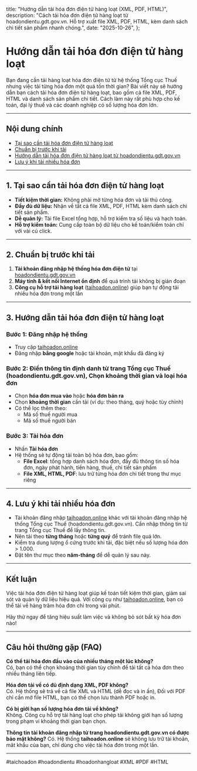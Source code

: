   title: "Hướng dẫn tải hóa đơn điện tử hàng loạt (XML, PDF, HTML)",
  description: "Cách tải hóa đơn điện tử hàng loạt từ hoadondientu.gdt.gov.vn. Hỗ trợ xuất file XML, PDF, HTML, kèm danh sách chi tiết sản phẩm nhanh chóng.",
  date: "2025-10-26",
};

# Hướng dẫn tải hóa đơn điện tử hàng loạt

<p>Bạn đang cần tải hàng loạt hóa đơn điện tử từ hệ thống Tổng cục Thuế nhưng việc tải từng hóa đơn một quá tốn thời gian? Bài viết này sẽ hướng dẫn bạn cách tải hóa đơn điện tử hàng loạt, bao gồm cả file XML, PDF, HTML và danh sách sản phẩm chi tiết. Cách làm này rất phù hợp cho kế toán, đại lý thuế và các doanh nghiệp có số lượng hóa đơn lớn.</p>

---

## Nội dung chính
- [Tại sao cần tải hóa đơn điện tử hàng loạt](#tai-sao)
- [Chuẩn bị trước khi tải](#chuan-bi)
- [Hướng dẫn tải hóa đơn điện tử hàng loạt từ hoadondientu.gdt.gov.vn](#huong-dan)
- [Lưu ý khi tải nhiều hóa đơn](#luu-y)

---

## <a name="tai-sao"></a>1. Tại sao cần tải hóa đơn điện tử hàng loạt

- **Tiết kiệm thời gian:** Không phải mở từng hóa đơn và tải thủ công.
- **Đầy đủ dữ liệu:** Nhận về tất cả file XML, PDF, HTML kèm danh sách chi tiết sản phẩm.
- **Dễ quản lý:** Tải file Excel tổng hợp, hỗ trợ kiểm tra số liệu và hạch toán.
- **Hỗ trợ kiểm toán:** Cung cấp toàn bộ dữ liệu cho kế toán/kiểm toán chỉ với vài cú click.

---

## <a name="chuan-bi"></a>2. Chuẩn bị trước khi tải

1. **Tài khoản đăng nhập hệ thống hóa đơn điện tử** tại [hoadondientu.gdt.gov.vn](https://hoadondientu.gdt.gov.vn)  
2. **Máy tính & kết nối Internet ổn định** để quá trình tải không bị gián đoạn  
3. **Công cụ hỗ trợ tải hàng loạt** ([taihoadon.online](https://taihoadon.online)) giúp bạn tự động tải nhiều hóa đơn trong một lần

---

## <a name="huong-dan"></a>3. Hướng dẫn tải hóa đơn điện tử hàng loạt

### Bước 1: Đăng nhập hệ thống
- Truy cập [taihoadon.online](https://taihoadon.online)
- Đăng nhập **bằng google** hoặc tài khoản, mật khẩu đã đăng ký

### Bước 2: Điền thông tin định danh từ trang Tổng cục Thuế (hoadondientu.gdt.gov.vn), Chọn khoảng thời gian và loại hóa đơn
- Chọn **hóa đơn mua vào** hoặc **hóa đơn bán ra**
- Chọn **khoảng thời gian** cần tải (ví dụ: theo tháng, quý hoặc tùy chỉnh)
- Có thể lọc thêm theo:
  - Mã số thuế người mua
  - Mã số thuế người bán

### Bước 3: Tải hóa đơn
- Nhấn **Tải hóa đơn**
- Hệ thống sẽ tự động tải toàn bộ hóa đơn, bao gồm:
  - **File Excel**: tổng hợp danh sách hóa đơn, đầy đủ thông tin số hóa đơn, ngày phát hành, tiền hàng, thuế, chi tiết sản phẩm
  - **File XML, HTML, PDF**: lưu trữ từng hóa đơn chi tiết trong thư mục riêng

---

## <a name="luu-y"></a>4. Lưu ý khi tải nhiều hóa đơn

- Tài khoản đăng nhập [taihoadon.online](https://taihoadon.online) khác với tài khoản đăng nhập hệ thống Tổng cục Thuế (hoadondientu.gdt.gov.vn). Cần nhập thông tin từ trang Tổng cục Thuế để lấy thông tin.
- Nên tải theo **từng tháng** hoặc **từng quý** để tránh file quá lớn.
- Kiểm tra dung lượng ổ cứng trước khi tải, đặc biệt nếu số lượng hóa đơn > 1.000.
- Đặt tên thư mục theo **năm-tháng** để dễ quản lý sau này.

---

## Kết luận

Việc tải hóa đơn điện tử hàng loạt giúp kế toán tiết kiệm thời gian, giảm sai sót và quản lý dữ liệu hiệu quả. Với công cụ như [taihoadon.online](https://taihoadon.online), bạn có thể tải về hàng trăm hóa đơn chỉ trong vài phút.  

Hãy thử ngay để tăng hiệu suất làm việc và không bỏ sót bất kỳ hóa đơn nào!

---

## Câu hỏi thường gặp (FAQ)

**Có thể tải hóa đơn đầu vào của nhiều tháng một lúc không?**  
Có, bạn có thể chọn khoảng thời gian tùy chỉnh để tải tất cả hóa đơn theo nhiều tháng liên tiếp.

**Hóa đơn tải về có đủ định dạng XML, PDF không?**  
Có. Hệ thống sẽ trả về cả file XML và HTML (dễ đọc và in ấn), Đối với PDF chỉ cần mở file HTML, bạn có thể chọn lưu thành PDF hoặc in.

**Có bị giới hạn số lượng hóa đơn tải về không?**  
Không. Công cụ hỗ trợ tải hàng loạt cho phép tải không giới hạn số lượng trong phạm vi khoảng thời gian bạn chọn.

**Thông tin tài khoản đăng nhập từ trang **hoadondientu.gdt.gov.vn** có được bảo mật không?**
Có. Hệ thống **taihoadon.online** sẽ không lưu trữ tài khoản, mât khẩu của bạn, chỉ dùng cho việc tải hóa đơn trong một lần.

---
#taichoadon #hoadondientu #hoadonhangloat #XML #PDF #HTML


